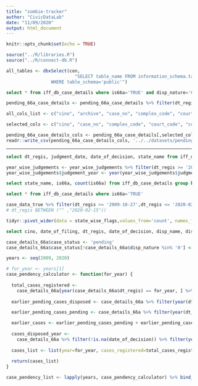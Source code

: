 ```yaml
---
title: "zombie-tracker"
author: "CivicDataLab"
date: "11/09/2020"
output: html_document
---
```


```r
knitr::opts_chunk$set(echo = TRUE)
```

```r
source("../R/libraries.R")
source("../R/connect-db.R")
```

```r
all_tables <- dbxSelect(con,
                          "SELECT table_name FROM information_schema.tables
                 WHERE table_schema='public'") 
```


<!-- For sharing the case details with IFF -->

```sql
select * from iff_db_case_details where is66a='TRUE' and disp_nature='0'
```

```r
pending_66a_case_details <- pending_66a_case_details %>% filter(dt_regis >= '2009-10-27',dt_regis <= '2020-02-15')

all_cols_list <- c("cino", "archive", "case_no", "complex_code", "court_code", "court_name", "court_no", "est_code", "date_first_list", "date_last_list", "date_next_list", "date_of_decision", "date_of_filing", "dt_regis", "desgcode", "desgname", "disp_name", "disp_nature", "district_code", "district_name", "state_code", "state_name", "fil_no", "fil_year", "reg_no", "reg_year", "fir_no", "fir_year", "goshwara_no", "police_station", "jcode", "judcode", "judgment_date", "judgment_link", "judgment_path", "judgment_word_count", "judgment_language", "judgment_error", "ldesgname", "lower_court_code", "lower_court_dec_dt", "main_matter_case_no", "main_matter_cino", "main_matter_filing_no", "hide_pet_name", "pet_name_add", "pet_adv", "pet_legal_heir", "pet_name", "pet_status", "petparty_name", "hide_res_name", "res_name_add", "res_adv", "res_legal_heir", "res_name", "res_status", "resparty_name", "purpose_name", "purpose_next", "str_error", "str_error1", "submatter_case_no", "subordinate_court_no", "subordinate_court_name", "subordinate_court_case_type", "subordinate_court_case_no", "subordinate_court_year", "subordinate_court_decision_date", "transfer_est_flag", "type_name", "is66a", "comments")

selected_cols <- c("cino", "case_no", "complex_code", "court_code", "court_name", "court_no", "est_code", "date_first_list", "date_last_list", "date_next_list", "date_of_decision", "date_of_filing", "dt_regis", "desgcode", "desgname", "disp_name", "disp_nature", "district_code", "district_name", "state_code", "state_name", "fil_no", "fil_year", "reg_no", "reg_year", "fir_no", "fir_year", "goshwara_no", "police_station", "jcode", "judcode", "transfer_est_flag", "type_name", "is66a")

pending_66a_case_details_cols <- pending_66a_case_details[,selected_cols]
readr::write_csv(pending_66a_case_details_cols, '../../datasets/pending_case_details_020221.csv')

```








----------------

```sql
select dt_regis, judgment_date, date_of_decision, state_name from iff_db_case_details where disp_nature != '0' AND is66a='TRUE'
```

```r

year_wise_judgements <- year_wise_judgements %>% filter(dt_regis >= '2009-10-27',dt_regis <= '2020-02-15', !is.na(judgment_date))
year_wise_judgements$judgement_year <- year(year_wise_judgements$judgment_date)

```


```sql
select state_name, is66a, count(is66a) from iff_db_case_details group by state_name, is66a
```


```sql
select * from iff_db_case_details where is66a='TRUE'
```

```r
case_data_true %>% filter(dt_regis >= '2009-10-27',dt_regis <= '2020-02-15', disp_nature=='0') %>% nrow()
# dt_regis BETWEEN ("" ,"2020-02-15"))
```

```r
tidyr::pivot_wider(data = state_wise_flags,values_from='count', names_from='is66a') %>% mutate(total_cases = `FALSE` + `TRUE`) %>% arrange(desc(total_cases))
```



```sql
select cino, date_of_filing, dt_regis, date_of_decision, disp_name, disp_nature, state_name, district_name from iff_db_case_details where is66a='TRUE' 
```

```r
case_details_66a$case_status <- 'pending'
case_details_66a$case_status[!case_details_66a$disp_nature %in% '0'] <- 'disposed'
```

```r

years <- seq(2009, 2020)

# for_year <- years[1]
case_pendency_calculator <- function(for_year) {
  
  total_cases_registered <-
    case_details_66a[year(case_details_66a$dt_regis) == for_year, ] %>% nrow()
  
  earlier_pending_cases_disposed <- case_details_66a %>% filter(year(dt_regis) < for_year) %>% filter(!is.na(date_of_decision)) %>% filter(year(date_of_decision) >= for_year) %>% nrow()

  earlier_pending_cases_pending <- case_details_66a %>% filter(year(dt_regis) < for_year) %>% filter(case_status == 'pending') %>% nrow()

  earlier_cases <- earlier_pending_cases_pending + earlier_pending_cases_disposed
  
  cases_disposed_year <-
    case_details_66a %>% filter(!is.na(date_of_decision)) %>% filter(year(date_of_decision) == for_year) %>% nrow()
    
  cases_list <- list(year=for_year, cases_registered=total_cases_registered, earlier_cases=earlier_cases, disposed_cases=cases_disposed_year, total_pendency_at_year_end=total_cases_registered+earlier_cases-cases_disposed_year)
  
  return(cases_list)
}

case_pendency_list <- lapply(years, case_pendency_calculator) %>% bind_rows()

```





